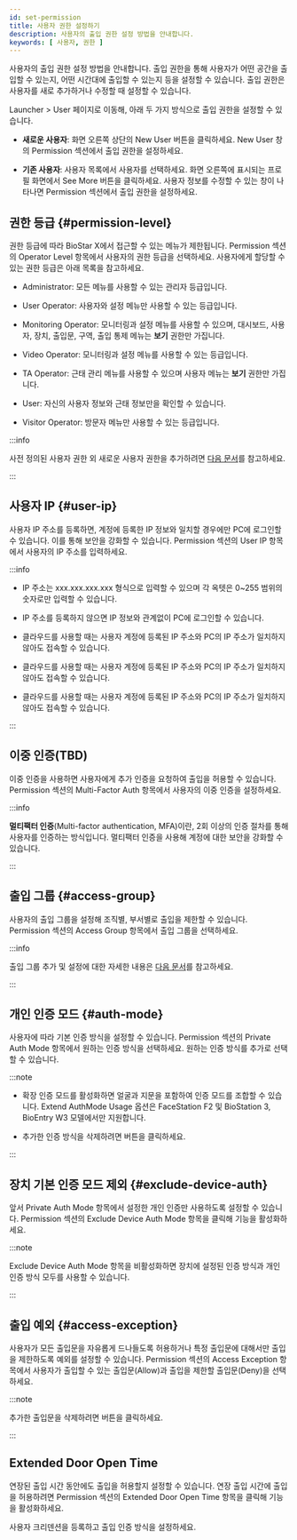 ```yaml
---
id: set-permission
title: 사용자 권한 설정하기
description: 사용자의 출입 권한 설정 방법을 안내합니다.
keywords: [ 사용자, 권한 ]
---
```


사용자의 출입 권한 설정 방법을 안내합니다. 출입 권한을 통해 사용자가 어떤 공간을 출입할 수 있는지, 어떤 시간대에 출입할 수 있는지 등을 설정할 수 있습니다. 출입 권한은 사용자를 새로 추가하거나 수정할 때 설정할 수 있습니다.

<Cmd>Launcher</Cmd> > <Cmd>User</Cmd> 페이지로 이동해, 아래 두 가지 방식으로 출입 권한을 설정할 수 있습니다.

* **새로운 사용자**: 화면 오른쪽 상단의 <Cmd>New User</Cmd> 버튼을 클릭하세요. New User 창의 Permission 섹션에서 출입 권한을 설정하세요.

* **기존 사용자**: 사용자 목록에서 사용자를 선택하세요. 화면 오른쪽에 표시되는 프로필 화면에서 See More 버튼을 클릭하세요. 사용자 정보를 수정할 수 있는 창이 나타나면 Permission 섹션에서 출입 권한을 설정하세요.


## 권한 등급 {#permission-level}

권한 등급에 따라 BioStar X에서 접근할 수 있는 메뉴가 제한됩니다. Permission 섹션의 Operator Level 항목에서 사용자의 권한 등급을 선택하세요. 사용자에게 할당할 수 있는 권한 등급은 아래 목록을 참고하세요.

* Administrator: 모든 메뉴를 사용할 수 있는 관리자 등급입니다.

* User Operator: 사용자와 설정 메뉴만 사용할 수 있는 등급입니다.

* Monitoring Operator: 모니터링과 설정 메뉴를 사용할 수 있으며, 대시보드, 사용자, 장치, 출입문, 구역, 출입 통제 메뉴는 **보기** 권한만 가집니다.

* Video Operator: 모니터링과 설정 메뉴를 사용할 수 있는 등급입니다.

* TA Operator: 근태 관리 메뉴를 사용할 수 있으며 사용자 메뉴는 **보기** 권한만 가집니다.

* User: 자신의 사용자 정보와 근태 정보만을 확인할 수 있습니다.

* Visitor Operator: 방문자 메뉴만 사용할 수 있는 등급입니다.

:::info

사전 정의된 사용자 권한 외 새로운 사용자 권한을 추가하려면 [다음 문서](#)를 참고하세요.

:::


## 사용자 IP {#user-ip}

사용자 IP 주소를 등록하면, 계정에 등록한 IP 정보와 일치할 경우에만 PC에 로그인할 수 있습니다. 이를 통해 보안을 강화할 수 있습니다. Permission 섹션의 User IP 항목에서 사용자의 IP 주소를 입력하세요.

:::info

* IP 주소는 xxx.xxx.xxx.xxx 형식으로 입력할 수 있으며 각 옥텟은 0~255 범위의 숫자로만 입력할 수 있습니다.

* IP 주소를 등록하지 않으면 IP 정보와 관계없이 PC에 로그인할 수 있습니다.

* 클라우드를 사용할 때는 사용자 계정에 등록된 IP 주소와 PC의 IP 주소가 일치하지 않아도 접속할 수 있습니다.

- 클라우드를 사용할 때는 사용자 계정에 등록된 IP 주소와 PC의 IP 주소가 일치하지 않아도 접속할 수 있습니다.

- 클라우드를 사용할 때는 사용자 계정에 등록된 IP 주소와 PC의 IP 주소가 일치하지 않아도 접속할 수 있습니다.

:::


## 이중 인증(TBD)

이중 인증을 사용하면 사용자에게 추가 인증을 요청하여 출입을 허용할 수 있습니다. Permission 섹션의 Multi-Factor Auth 항목에서 사용자의 이중 인증을 설정하세요.

:::info

**멀티팩터 인증**(Multi-factor authentication, MFA)이란, 2회 이상의 인증 절차를 통해 사용자를 인증하는 방식입니다. 멀티팩터 인증을 사용해 계정에 대한 보안을 강화할 수 있습니다.

:::


## 출입 그룹 {#access-group}

사용자의 출입 그룹을 설정해 조직별, 부서별로 출입을 제한할 수 있습니다. Permission 섹션의 Access Group 항목에서 출입 그룹을 선택하세요.

:::info

출입 그룹 추가 및 설정에 대한 자세한 내용은 [다음 문서](#)를 참고하세요.

:::


## 개인 인증 모드 {#auth-mode}

사용자에 따라 기본 인증 방식을 설정할 수 있습니다. Permission 섹션의 Private Auth Mode 항목에서 원하는 인증 방식을 선택하세요. 원하는 인증 방식를 추가로 선택할 수 있습니다.

:::note

* 확장 인증 모드를 활성화하면 얼굴과 지문을 포함하여 인증 모드를 조합할 수 있습니다. <Cmd>Extend AuthMode Usage</Cmd> 옵션은 FaceStation F2 및 BioStation 3, BioEntry W3 모델에서만 지원합니다.

* 추가한 인증 방식을 삭제하려면 <IcClose/> 버튼을 클릭하세요.

:::


## 장치 기본 인증 모드 제외 {#exclude-device-auth}

앞서 Private Auth Mode 항목에서 설정한 개인 인증만 사용하도록 설정할 수 있습니다. Permission 섹션의 Exclude Device Auth Mode 항목을 클릭해 기능을 활성화하세요. 

:::note

Exclude Device Auth Mode 항목을 비활성화하면 장치에 설정된 인증 방식과 개인 인증 방식 모두를 사용할 수 있습니다.

:::


## 출입 예외 {#access-exception}

사용자가 모든 출입문을 자유롭게 드나들도록 허용하거나 특정 출입문에 대해서만 출입을 제한하도록 예외를 설정할 수 있습니다. Permission 섹션의 Access Exception 항목에서 사용자가 출입할 수 있는 출입문(<Cmd>Allow</Cmd>)과 출입을 제한할 출입문(<Cmd>Deny</Cmd>)을 선택하세요.

:::note

추가한 출입문을 삭제하려면 <IcClose/> 버튼을 클릭하세요.

:::


## Extended Door Open Time

연장된 출입 시간 동안에도 출입을 허용할지 설정할 수 있습니다. 연장 출입 시간에 출입을 허용하려면 Permission 섹션의 Extended Door Open Time 항목을 클릭해 기능을 활성화하세요.

<NextStep>
<NextItem to='how-to-guide-enroll-credential'>

사용자 크리덴션을 등록하고 출입 인증 방식을 설정하세요.

</NextItem>
</NextStep>